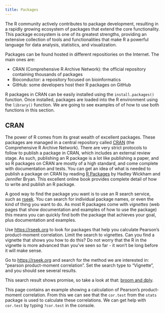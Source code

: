 ```yaml
---
title: Packages
---
```


The R community actively contributes to package development, resulting in a rapidly growing ecosystem of packages that extend the core functionality. This package ecosystem is one of its greatest strengths, providing an extensive collection of tools and functionalities that make R a powerful language for data analysis, statistics, and visualization.

Packages can be found hosted in different repositiories on the Internet. The main ones are:

- CRAN (Comprehensive R Archive Network): the official repository containing thousands of packages
- Bioconductor: a repository focused on bioinformatics
- GitHub: some developers host their R packages on GitHub

R packages in CRAN can be easily installed using the `install.packages()` function. Once installed, packages are loaded into the R environment using the `library()` function. We are going to see examples of of how to use both functions in this section.


## CRAN

The power of R comes from its great wealth of excellent packages. These packages are managed in a central repository called 
[CRAN](https://cran.r-project.org) (the Comprehensive R Archive Network). There are very strict protocols to follow to publish a package in CRAN, which includes an external review stage. As such, publishing an R package is a lot like publishing a paper, and so R packages on CRAN are mostly of a high standard, and come complete with documentation and tests. You can get an idea of what is needed to publish a package on CRAN by reading [R Packages](https://r-pkgs.org) by Hadley Wickham and Jennifer Bryan. This excellent online book provides complete detail of how to write and publish an R package.

A good way to find the package you want is to use an R search service, such as [rseek](https://rseek.org). You can search for individual package names, or even the kind of thing you want to do. As most R packages come with *vignettes* (web pages that show documentation and examples of how to use the package) this means you can quickly find both the package that achieves your goal, plus documentation and examples. 


::: {#exampleN .callout-note icon=false title='Exercise'}
Use [https://rseek.org](https://rseek.org) to look for packages that help you calculate Pearson's product-moment correlation. Limit the search to vignettes. Can you find a vignette that shows you how to do this? Do not worry that the R in the vignette is more advanced than you've seen so far - it won't be long before it will make sense.
::: 

::: {#answerN .callout-caution icon=false title='Answer' collapse="true"}

Go to [https://rseek.org](https://rseek.org) and search for the method we are interested in: "pearson product-moment correlation". Set the search type to "Vignette", and you should see several results.

This search result shows promise, so take a look at that: [broom and dply](https://cran.r-project.org/web/packages/broom/vignettes/broom_and_dplyr.html).

This page contains an example showing a calculation of Pearson's product-moment correlation. From this we can see that the `cor.test` from the `stats` package is used to calculate these correlations. We can get help with `cor.test` by typing `?cor.test` in the console.
:::



